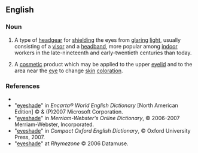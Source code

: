 ==English==

===Noun===
{{en-noun}}

# {{countable}} A type of [[headgear]] for [[shield]]ing the eyes from [[glaring]] [[light]], usually consisting of a [[visor]] and a [[headband]], more popular among [[indoor]] workers in the late-nineteenth and early-twentieth centuries than today.
# {{context|not countable}} A [[cosmetic]] product which may be applied to the upper [[eyelid]] and to the area near the [[eye]] to change [[skin]] [[coloration]].

===References===
*{{R:Dictionary.com}}
*"[http://encarta.msn.com/dictionary_/eyeshade.html eyeshade]" in ''Encarta® World English Dictionary'' [North American Edition] © & (P)2007 Microsoft Corporation.
*"[http://www.m-w.com/cgi-bin/dictionary?book=Dictionary&va=eyeshade eyeshade]" in ''Merriam-Webster's Online Dictionary'', © 2006-2007 Merriam-Webster, Incorporated.
*"[http://www.askoxford.com/concise_oed/eyeshade?view=uk eyeshade]" in ''Compact Oxford English Dictionary'', © Oxford University Press, 2007.
*"[http://www.rhymezone.com/r/rhyme.cgi?Word=eyeshade eyeshade]" at ''Rhymezone'' © 2006 Datamuse.
